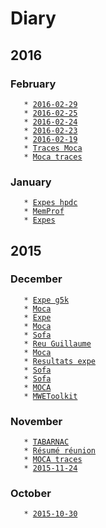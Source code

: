 = Diary =

== 2016 ==

=== February ===
    * [[2016-02-29]]
    * [[2016-02-25]]
    * [[2016-02-24]]
    * [[2016-02-23]]
    * [[2016-02-19]]
    * [[2016-02-17|Traces Moca]]
    * [[2016-02-16|Moca traces]]

=== January ===
    * [[2016-01-11|Expes hpdc]]
    * [[2016-01-07|MemProf]]
    * [[2016-01-05|Expes]]

== 2015 ==

=== December ===
    * [[2015-12-21|Expe g5k]]
    * [[2015-12-17|Moca]]
    * [[2015-12-16|Expe]]
    * [[2015-12-15|Moca]]
    * [[2015-12-11|Sofa]]
    * [[2015-12-10|Reu Guillaume]]
    * [[2015-12-08|Moca]]
    * [[2015-12-07|Resultats expe]]
    * [[2015-12-04|Sofa]]
    * [[2015-12-03|Sofa]]
    * [[2015-12-02|MOCA]]
    * [[2015-12-01|MWEToolkit]]

=== November ===
    * [[2015-11-30|TABARNAC]]
    * [[2015-11-26|Résumé réunion]]
    * [[2015-11-25|MOCA traces]]
    * [[2015-11-24]]

=== October ===
    * [[2015-10-30]]

